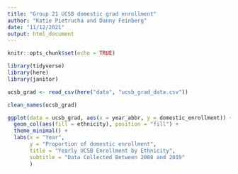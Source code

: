 ```yaml
---
title: "Group 21 UCSB domestic grad enrollment"
author: "Katie Pietrucha and Danny Feinberg"
date: "11/12/2021"
output: html_document
---
```


```r
knitr::opts_chunk$set(echo = TRUE)

library(tidyverse)
library(here)
library(janitor)
```


```r
ucsb_grad <- read_csv(here("data", "ucsb_grad_data.csv"))
```


```r
clean_names(ucsb_grad)

ggplot(data = ucsb_grad, aes(x = year_abbr, y = domestic_enrollment)) +
  geom_col(aes(fill = ethnicity), position = "fill") +
  theme_minimal() +
  labs(x = "Year", 
       y = "Proportion of domestic enrollment",
       title = "Yearly UCSB Enrollment by Ethnicity",
       subtitle = "Data Collected Between 2008 and 2019"
       )
```

